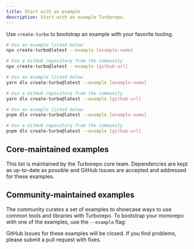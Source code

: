 ```yaml
---
title: Start with an example
description: Start with an example Turborepo.
---
```



Use `create-turbo` to bootstrap an example with your favorite tooling.

<PackageManagerTabs>
<Tab>

```bash title="Terminal"
# Use an example listed below
npx create-turbo@latest --example [example-name]

# Use a GitHub repository from the community
npx create-turbo@latest --example [github-url]
```

</Tab>

<Tab>

```bash title="Terminal"
# Use an example listed below
yarn dlx create-turbo@latest --example [example-name]

# Use a GitHub repository from the community
yarn dlx create-turbo@latest --example [github-url]
```

</Tab>

<Tab>

```bash title="Terminal"
# Use an example listed below
pnpm dlx create-turbo@latest --example [example-name]

# Use a GitHub repository from the community
pnpm dlx create-turbo@latest --example [github-url]
```

</Tab>
</PackageManagerTabs>

## Core-maintained examples

This list is maintained by the Turborepo core team. Dependencies are kept as up-to-date as possible and GitHub Issues are accepted and addressed for these examples.

<ExamplesTable coreMaintained />

## Community-maintained examples

The community curates a set of examples to showcase ways to use common tools and libraries with Turborepo. To bootstrap your monorepo with one of the examples, use the `--example` flag:

<Callout type="good-to-know">
  GitHub Issues for these examples will be closed. If you find problems, please
  submit a pull request with fixes.
</Callout>

<ExamplesTable />
